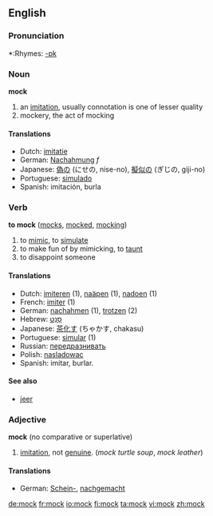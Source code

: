 ==English==

===Pronunciation===
*:Rhymes: [[Rhymes:English:-ɒk|-ɒk]]

=== Noun ===
'''mock'''
# an [[imitation]], usually connotation is one of lesser quality
# mockery, the act of mocking

==== Translations ====
*Dutch: [[imitatie]]
*German: [[Nachahmung]] ''f''
*Japanese: [[偽の]] (にせの, nise-no), [[擬似の]] (ぎじの, giji-no)
*Portuguese: [[simulado]]
*Spanish: imitación, burla

=== Verb ===
'''to mock''' ([[mocks]], [[mocked]], [[mocking]])

# to [[mimic]], to [[simulate]]
# to make fun of by mimicking, to [[taunt]]
# to disappoint someone

==== Translations ====
*Dutch: [[imiteren]] (1), [[naäpen]] (1), [[nadoen]] (1)
*French: [[imiter]] (1)
*German: [[nachahmen]] (1), [[trotzen]] (2)
*Hebrew: [[סנט|סָנַט]]
*Japanese: [[茶化す]] (ちゃかす, chakasu)
*Portuguese: [[simular]] (1)
*Russian: [[передразнивать]]
*Polish: [[nasladowac]]
*Spanish: imitar, burlar.

==== See also ====
*[[jeer]]

=== Adjective ===
'''mock''' (no comparative or superlative)

# [[imitation]], not [[genuine]].  (''mock turtle soup'', ''mock leather'')

==== Translations ====
*German: [[Schein-]], [[nachgemacht]]

[[de:mock]]
[[fr:mock]]
[[io:mock]]
[[fi:mock]]
[[ta:mock]]
[[vi:mock]]
[[zh:mock]]